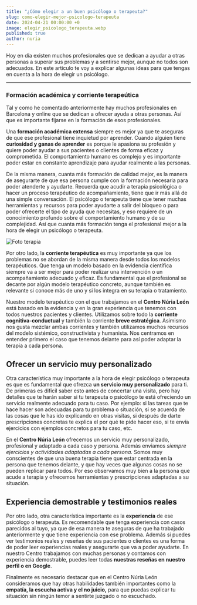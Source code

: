 ```yaml
---
title: "¿Cómo elegir a un buen psicólogo o terapeuta?"
slug: como-elegir-mejor-psicologo-terapeuta
date: 2024-04-21 00:00:00 +0
image: elegir_psicologo_terapeuta.webp
published: true
author: nuria
---
```


Hoy en día existen muchos profesionales que se dedican a ayudar a otras personas a superar sus problemas y a sentirse mejor, aunque no todos son adecuados. En este artículo te voy a explicar algunas ideas para que tengas en cuenta a la hora de elegir un psicólogo.

---

### Formación académica y corriente terapeútica

Tal y como he comentado anteriormente hay muchos profesionales en Barcelona y online que se dedican a ofrecer ayuda a otras personas. Así que es importante fijarse en la formación de esos profesionales.

Una **formación académica extensa** siempre es mejor ya que te aseguras de que ese profesional tiene inquietud por aprender. Cuando alguien tiene **curiosidad y ganas de aprender** es porque le apasiona su profesión y quiere poder ayudar a sus pacientes o clientes de forma eficaz y comprometida. El comportamiento humano es complejo y es importante poder estar en constante aprendizaje para ayudar realmente a las personas.

De la misma manera, cuanta más formación de calidad mejor, es la manera de asegurarte de que esa persona cumple con la formación necesaria para poder atenderte y ayudarte. Recuerda que acudir a terapia psicológica o hacer un proceso terapéutico de acompañamiento, tiene que ir más allá de una simple conversación. El psicólogo o terapeuta tiene que tener muchas herramientas y recursos para poder ayudarte a salir del bloqueo o para poder ofrecerte el tipo de ayuda que necesitas, y eso requiere de un conocimiento profundo sobre el comportamiento humano y de su complejidad. Así que cuanta más formación tenga el profesional mejor a la hora de elegir un psicólogo o terapeuta.

![Foto terapia](psicologo_terapeuta.jpg)

Por otro lado, la **corriente terapéutica** es muy importante ya que los problemas no se abordan de la misma manera desde todos los modelos terapéuticos. Que tenga un modelo basado en la evidencia científica siempre va a ser mejor para poder realizar una intervención o un acompañamiento adecuado y eficaz. Es fundamental que el profesional se decante por algún modelo terapéutico concreto, aunque también es relevante si conoce más de uno y si los integra en su terapia o tratamiento.

Nuestro modelo terapéutico con el que trabajamos en el **Centro Núria León** está basado en la evidencia y en la gran experiencia que tenemos con todos nuestros pacientes y clientes. Utilizamos sobre todo la **corriente cognitiva-conductual** y también la corriente **breve estratégica**. Asimismo nos gusta mezclar ambas corrientes y también utilizamos muchos recursos del modelo sistémico, constructivista y humanista. Nos centramos en entender primero el caso que tenemos delante para así poder adaptar la terapia a cada persona.

## Ofrecer un servicio muy personalizado

Otra característica muy importante a la hora de elegir psicólogo o terapeuta es que es fundamental que ofrezca **un servicio muy personalizado** para ti. De primeras es difícil saber esto antes de concertar una visita, pero hay detalles que te harán saber si tu terapeuta o psicólogo te está ofreciendo un servicio realmente adecuado para tu caso. Por ejemplo: si las tareas que te hace hacer son adecuadas para tu problema o situación, si se acuerda de las cosas que le has ido explicando en otras visitas, si después de darte prescripciones concretas te explica el por qué te pide hacer eso, si te envía ejercicios con ejemplos concretos para tu caso, etc.

En el **Centro Núria León** ofrecemos un servicio muy personalizado, profesional y adaptado a cada caso y persona. Además enviamos _siempre ejercicios y actividades adaptadas a cada persona._ Somos muy conscientes de que una buena terapia tiene que estar centrada en la persona que tenemos delante, y que hay veces que algunas cosas no se pueden replicar para todos. Por eso observamos muy bien a la persona que acude a terapia y ofrecemos herramientas y prescripciones adaptadas a su situación.

## Experiencia demostrable y testimonios reales

Por otro lado, otra característica importante es la **experiencia** de ese psicólogo o terapeuta. Es recomendable que tenga experiencia con casos parecidos al tuyo, ya que de esa manera te aseguras de que ha trabajado anteriormente y que tiene experiencia con ese problema. Además si puedes ver testimonios reales y reseñas de sus pacientes o clientes es una forma de poder leer experiencias reales y asegurarte que va a poder ayudarte. En nuestro Centro trabajamos con muchas personas y contamos con experiencia demostrable, puedes leer todas **nuestras reseñas en nuestro perfil o en Google**.

Finalmente es necesario destacar que en el Centro Núria León consideramos que hay otras habilidades también importantes como la **empatía, la escucha activa y el no juicio,** para que puedas explicar tu situación sin ningún temor a sentirte juzgado o no escuchado.
